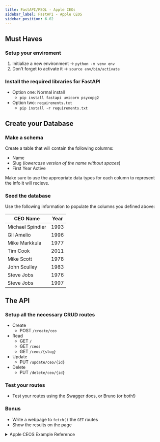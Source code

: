 ```yaml
---
title: FastAPI/PSQL - Apple CEOs
sidebar_label: FastAPI - Apple CEOS
sidebar_position: 6.02
---
```


## Must Haves

### Setup your enviroment

1. Initialize a new environment -> `python -m venv env`
2. Don't forget to activate it  -> `source env/bin/activate`

### Install the required libraries for FastAPI

- Option one: Normal install
  - `pip install fastapi uvicorn psycopg2`
- Option two: `requirements.txt`
  - `pip install -r requirements.txt`

## Create your Database

### Make a schema

Create a table that will contain the following columns:

- Name
- Slug (_lowercase version of the name without spaces_)
- First Year Active

Make sure to use the appropriate data types for each column to represent the info it will recieve.

### Seed the database

Use the following information to populate the columns you defined above:

| CEO Name         | Year |
| ---------------- | ---- |
| Michael Spindler | 1993 |
| Gil Amelio       | 1996 |
| Mike Markkula    | 1977 |
| Tim Cook         | 2011 |
| Mike Scott       | 1978 |
| John Sculley     | 1983 |
| Steve Jobs       | 1976 |
| Steve Jobs       | 1997 |

## The API

### Setup all the necessary CRUD routes

- Create
  - POST `/create/ceo`
- Read
  - GET `/`
  - GET `/ceos`
  - GET `/ceos/{slug}`
- Update
  - PUT `/update/ceo/{id}`
- Delete
  - PUT `/delete/ceo/{id}`

### Test your routes

- Test your routes using the Swagger docs, or Bruno (or both!)

### Bonus

- Write a webpage to `fetch()` the `GET` routes
- Show the results on the page

<details>
<summary>Apple CEOS Example Reference</summary>

```python
# db.py
from sqlalchemy import create_engine
from sqlalchemy.engine import URL
from sqlalchemy.orm import sessionmaker


url = URL.create(
    drivername="postgresql",
    username=[your username],
    password=[your password, or empty string],
    host="localhost",
    database=[your database name],
    port=5432
)

engine = create_engine(url)
Session = sessionmaker(bind=engine)
session = Session()

# models.py
from sqlalchemy import Column, Integer, String, Boolean
from sqlalchemy.orm import declarative_base
from db_connect import engine

Base = declarative_base()

class CEOS(Base):
    __tablename__ = "apple_ceos"

    id = Column(Integer, primary_key=True)
    name = Column(String)
    slug = Column(String)
    year = Column(Integer)


Base.metadata.create_all(engine)

# main
from fastapi import FastAPI
from fastapi.middleware.cors import CORSMiddleware

# Import our tools
# This is the database connection file
from db_connect import session

# These are our models
from models import CEO

app = FastAPI()

# Setup our origins...
# ...for now it's just our local environments
origins = [
    "http://localhost",
    "http://localhost:3000",
]

# Add the CORS middleware...
# ...this will pass the proper CORS headers
# https://fastapi.tiangolo.com/tutorial/middleware/
# https://fastapi.tiangolo.com/tutorial/cors/
app.add_middleware(
    CORSMiddleware,
    allow_origins=origins,
    allow_credentials=True,
    allow_methods=["*"],
    allow_headers=["*"],
)

@app.get("/")
def home():
    return {"message": "Root Route"}

# C
@app.post("/create")
async def create_ceo(name: str, slug: str, year: int):
    ceo = CEO(name=name, slug=slug, year=year)
    session.add(ceo)
    session.commit()
    return {"CEO added": ceo.name}

# R
@app.get('/ceos')
def get_ceos():
    ceos = session.query(CEO)
    return ceos.all()


@app.get('/ceos/{slug}')
def get_ceos(slug: str):
    # This will return any value that matches the slug
    ceo = session.query(CEO).filter(CEO.slug == slug)
    # This will return a single record
    return ceo.one()

# U
@app.put('/ceos/{id}/update')
async def update_ceo(id: int, name: str = None, slug: str = None, year: int = None):
    ceo = session.query(CEO).filter(CEO.id == id).first()
    if ceo is not None:
        if name:
            ceo.name = name
        if slug:
            ceo.slug = slug
        if year:
            ceo.year = year
        session.add(ceo)
        session.commit()
        return {"Updated CEO": ceo.name}
    else:
        return {"message": "User ID not found"}

# D
@app.delete('/ceos/{id}/delete')
async def remove_ceo(id: int):
    ceo = session.query(CEO).filter(CEO.id == id).first()
    if ceo is not None:
        session.delete(ceo)
        session.commit()
        return {"Deleted CEO": ceo.name}
    else:
        return {"message": "User ID not found"}

# Use this command to run the api locally
# uvicorn main:app --reload
```
</details>
